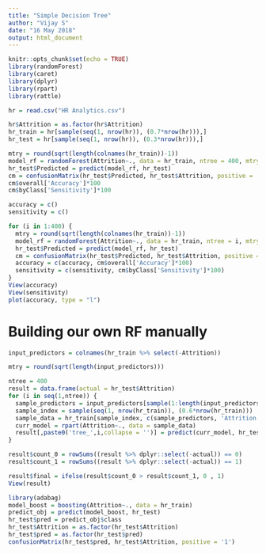 ---
title: "Simple Decision Tree"
author: "Vijay S"
date: "16 May 2018"
output: html_document
---

```{r setup, include=FALSE}
knitr::opts_chunk$set(echo = TRUE)
library(randomForest)
library(caret)
library(dplyr)
library(rpart)
library(rattle)

hr = read.csv("HR Analytics.csv")

hr$Attrition = as.factor(hr$Attrition)
hr_train = hr[sample(seq(1, nrow(hr)), (0.7*nrow(hr))),]
hr_test = hr[sample(seq(1, nrow(hr)), (0.3*nrow(hr))),]
```

```{r}
mtry = round(sqrt(length(colnames(hr_train))-1))
model_rf = randomForest(Attrition~., data = hr_train, ntree = 400, mtry = mtry)
hr_test$Predicted = predict(model_rf, hr_test)
cm = confusionMatrix(hr_test$Predicted, hr_test$Attrition, positive = '1')
cm$overall['Accuracy']*100
cm$byClass['Sensitivity']*100
```
```{r}
accuracy = c()
sensitivity = c()

for (i in 1:400) {
  mtry = round(sqrt(length(colnames(hr_train))-1))
  model_rf = randomForest(Attrition~., data = hr_train, ntree = i, mtry = mtry)
  hr_test$Predicted = predict(model_rf, hr_test)
  cm = confusionMatrix(hr_test$Predicted, hr_test$Attrition, positive = '1')
  accuracy = c(accuracy, cm$overall['Accuracy']*100)
  sensitivity = c(sensitivity, cm$byClass['Sensitivity']*100)
}
View(accuracy)
View(sensitivity)
plot(accuracy, type = "l")
```
# Building our own RF manually
```{r}
input_predictors = colnames(hr_train %>% select(-Attrition))

mtry = round(sqrt(length(input_predictors)))

ntree = 400
result = data.frame(actual = hr_test$Attrition)
for (i in seq(1,ntree)) {
  sample_predictors = input_predictors[sample(1:length(input_predictors), mtry)]
  sample_index = sample(seq(1, nrow(hr_train)), (0.6*nrow(hr_train)))
  sample_data = hr_train[sample_index, c(sample_predictors, 'Attrition')]
  curr_model = rpart(Attrition~., data = sample_data)
  result[,paste0('tree_',i,collapse = '')] = predict(curr_model, hr_test %>% dplyr::select(sample_predictors), type = 'class')
}

result$count_0 = rowSums((result %>% dplyr::select(-actual)) == 0)
result$count_1 = rowSums((result %>% dplyr::select(-actual)) == 1)

result$final = ifelse(result$count_0 > result$count_1, 0 , 1)
View(result)
```


```{r}
library(adabag)
model_boost = boosting(Attrition~., data = hr_train)
predict_obj = predict(model_boost, hr_test)
hr_test$pred = predict_obj$class
hr_test$Attrition = as.factor(hr_test$Attrition)
hr_test$pred = as.factor(hr_test$pred)
confusionMatrix(hr_test$pred, hr_test$Attrition, positive = '1')


```

